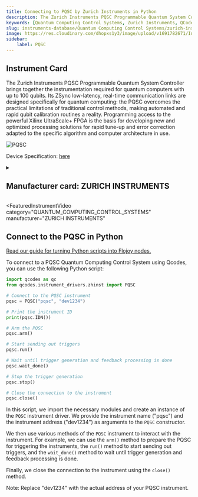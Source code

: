 ```yaml
---
title: Connecting to PQSC by Zurich Instruments in Python
description: The Zurich Instruments PQSC Programmable Quantum System Controller brings together the instrumentation required for quantum computers with up to 100 qubits. Its ZSync low-latency, real-time communication links are designed specifically for quantum computing, the PQSC overcomes the practical limitations of traditional control methods, making automated and rapid qubit calibration routines a reality. Programming access to the powerful Xilinx UltraScale+ FPGA is the basis for developing new and optimized processing solutions for rapid tune-up and error correction adapted to the specific algorithm and computer architecture in use.
keywords: [Quantum Computing Control Systems, Zurich Instruments, QCodes] 
slug: instruments-database/Quantum Computing Control Systems/zurich-instruments/pqsc 
image: https://res.cloudinary.com/dhopxs1y3/image/upload/v1691782671/Instruments/Quantum%20Computing%20Control%20System/PQSC/PQSC.webp
sidebar:
    label: PQSC 
---
```



## Instrument Card

The Zurich Instruments PQSC Programmable Quantum System Controller brings together the instrumentation required for quantum computers with up to 100 qubits. Its ZSync low-latency, real-time communication links are designed specifically for quantum computing: the PQSC overcomes the practical limitations of traditional control methods, making automated and rapid qubit calibration routines a reality. Programming access to the powerful Xilinx UltraScale+ FPGA is the basis for developing new and optimized processing solutions for rapid tune-up and error correction adapted to the specific algorithm and computer architecture in use.

![PQSC](https://res.cloudinary.com/dhopxs1y3/image/upload/v1691782671/Instruments/Quantum%20Computing%20Control%20System/PQSC/PQSC.webp)

Device Specification: [here](https://docs.zhinst.com/pdf/ziPQSC_UserManual.pdf)

<details style={{ marginTop: "15px"}}>
<summary><h2 style={{display:'inline'}}>Manufacturer card: ZURICH INSTRUMENTS</h2></summary>

![ZURICH INSTRUMENTS](https://res.cloudinary.com/dhopxs1y3/image/upload/v1692806207/Instruments/Vendor%20Logos/Zurich_Instruments.png)

Zurich Instruments Ltd. is a privately owned company developing and selling advanced test and measurement instruments equipped with software for dynamic signal analysis.

- Headquarters: Switzerland
- Yearly Revenue (millions, USD): 38
- Vendor Website: [here](https://www.zhinst.com/americas/en)

</details>


<FeaturedInstrumentVideo
  category="QUANTUM_COMPUTING_CONTROL_SYSTEMS"
  manufacturer="ZURICH INSTRUMENTS"
></FeaturedInstrumentVideo>

## Connect to the PQSC in Python

[Read our guide for turning Python scripts into Flojoy nodes.](https://docs.flojoy.ai/contribution/blocks/custom-flojoy-block/)



<Tabs>
<TabItem value="Flojoy" label="Flojoy" className="flojoy-instrument-tabs">

<NodeCardCollection category="QUANTUM_COMPUTING_CONTROL_SYSTEMS" manufacturer="Zurich Instruments"></NodeCardCollection>

</TabItem>
<TabItem value="QCodes" label="QCodes">

To connect to a PQSC Quantum Computing Control System using Qcodes, you can use the following Python script:

```python
import qcodes as qc
from qcodes.instrument_drivers.zhinst import PQSC

# Connect to the PQSC instrument
pqsc = PQSC("pqsc", "dev1234")

# Print the instrument ID
print(pqsc.IDN())

# Arm the PQSC
pqsc.arm()

# Start sending out triggers
pqsc.run()

# Wait until trigger generation and feedback processing is done
pqsc.wait_done()

# Stop the trigger generation
pqsc.stop()

# Close the connection to the instrument
pqsc.close()
```

In this script, we import the necessary modules and create an instance of the `PQSC` instrument driver. We provide the instrument name ("pqsc") and the instrument address ("dev1234") as arguments to the `PQSC` constructor.

We then use various methods of the `PQSC` instrument to interact with the instrument. For example, we can use the `arm()` method to prepare the PQSC for triggering the instruments, the `run()` method to start sending out triggers, and the `wait_done()` method to wait until trigger generation and feedback processing is done.

Finally, we close the connection to the instrument using the `close()` method.

Note: Replace "dev1234" with the actual address of your PQSC instrument.

</TabItem>
</Tabs>